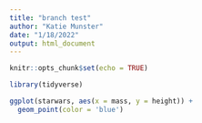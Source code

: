 ```yaml
---
title: "branch test"
author: "Katie Munster"
date: "1/18/2022"
output: html_document
---
```


```r
knitr::opts_chunk$set(echo = TRUE)

library(tidyverse)
```

```r
ggplot(starwars, aes(x = mass, y = height)) +
  geom_point(color = 'blue')
```

